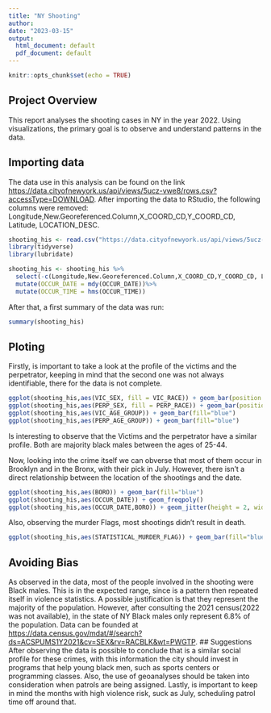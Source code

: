 ---
title: "NY Shooting"
author: 
date: "2023-03-15"
output:
  html_document: default
  pdf_document: default
---

```{r setup, include=FALSE}
knitr::opts_chunk$set(echo = TRUE)
```
## Project Overview
This report analyses the shooting cases in NY in the year 2022. Using visualizations, the primary goal is to observe and understand patterns in the data. 

## Importing data
The data use in this analysis can be found on the link <https://data.cityofnewyork.us/api/views/5ucz-vwe8/rows.csv?accessType=DOWNLOAD>.
After importing the data to RStudio, the following columns were removed: Longitude,New.Georeferenced.Column,X_COORD_CD,Y_COORD_CD, Latitude, LOCATION_DESC.

```{r dowlond, include=FALSE}
shooting_his <- read.csv("https://data.cityofnewyork.us/api/views/5ucz-vwe8/rows.csv?accessType=DOWNLOAD")
library(tidyverse)
library(lubridate)
```


```{r clean, include=FALSE}
shooting_his <- shooting_his %>%
  select(-c(Longitude,New.Georeferenced.Column,X_COORD_CD,Y_COORD_CD, Latitude, LOCATION_DESC,))%>%
  mutate(OCCUR_DATE = mdy(OCCUR_DATE))%>%
  mutate(OCCUR_TIME = hms(OCCUR_TIME))
```
After that, a first summary of the data was run:
```{r summary, echo=FALSE}
summary(shooting_his)
```

## Ploting

Firstly, is important to take a look at the profile of the victims and the perpetrator, keeping in mind that the second one was not always identifiable, there for the data is not complete.
```{r profile, echo=FALSE}
ggplot(shooting_his,aes(VIC_SEX, fill = VIC_RACE)) + geom_bar(position = "dodge")
ggplot(shooting_his,aes(PERP_SEX, fill = PERP_RACE)) + geom_bar(position = "dodge")
ggplot(shooting_his,aes(VIC_AGE_GROUP)) + geom_bar(fill="blue")
ggplot(shooting_his,aes(PERP_AGE_GROUP)) + geom_bar(fill="blue")
```

Is interesting to observe that the Victims and the perpetrator have a similar profile. Both are majority black males between the ages of 25-44. 

Now, looking into the crime itself we can obverse that most of them occur in Brooklyn and in the Bronx, with their pick in July. However, there isn't a direct relationship between the location of the shootings and the date.

```{r crime, echo=FALSE}
ggplot(shooting_his,aes(BORO)) + geom_bar(fill="blue")
ggplot(shooting_his,aes(OCCUR_DATE)) + geom_freqpoly() 
ggplot(shooting_his,aes(OCCUR_DATE,BORO)) + geom_jitter(height = 2, width = 2)
```

Also, observing the murder Flags, most shootings didn't result in death.
```{r unlive, echo=FALSE}
ggplot(shooting_his,aes(STATISTICAL_MURDER_FLAG)) + geom_bar(fill="blue")
```

## Avoiding Bias
As observed in the data, most of the people involved in the shooting were Black males. This is in the expected range, since is a pattern then repeated itself in violence statistics. A possible justification is that they represent the majority of the population. However, after consulting the 2021 census(2022 was not available), in the state of NY Black males only represent 6.8% of the population. Data can be founded at <https://data.census.gov/mdat/#/search?ds=ACSPUMS1Y2021&cv=SEX&rv=RACBLK&wt=PWGTP>. 
## Suggestions
After observing the data is possible to conclude that is a similar social profile for these crimes, with this information the city should invest in programs that help young black men, such as sports centers or programming classes. Also, the use of geoanalyses should be taken into consideration when patrols are being assigned. Lastly, is important to keep in mind the months with high violence risk, suck as July, scheduling patrol time off around that. 
